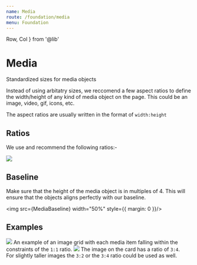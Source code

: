 ```yaml
---
name: Media
route: /foundation/media
menu: Foundation
---
```


  Row,
  Col
} from '@lib'



# Media

Standardized sizes for media objects

Instead of using arbitatry sizes, we reccomend a few aspect ratios to define the width/height of any kind of media object on the page. This could be an image, video, gif, icons, etc.

The aspect ratios are usually written in the format of `width:height`

## Ratios

We use and recommend the following ratios:-

<Image src={MediaRatios} />

## Baseline

Make sure that the height of the media object is in multiples of 4. This will ensure that the objects aligns perfectly with our baseline.

<img src={MediaBaseline} width="50%" style={{ margin: 0 }}/>

## Examples

<Row className="mt-10 mb-15">
  <Col span={24}>
    <img src={MediaGrid} />
  </Col>
  <Col span={24} className="mt-3">
    <span className="fs-body-2 lh-copy mb-2 d-block">
      An example of an image grid with each media item falling within the constraints of the <code>1:1</code> ratio.
    </span>
  </Col>
</Row>




<Row className="my-10">
  <Col>
    <img src={MediaCard} />
  </Col>
  <Col offset={1}>
    <span className="fs-body-2 lh-copy mb-2 d-block">
      The image on the card has a ratio of <code>3:4</code>.
    </span>
    <br />
    <span className="fs-body-2 lh-copy d-block">
      For slightly taller images the <code>3:2</code> or the <code>3:4</code> ratio could be used as well.
    </span>
  </Col>
</Row>